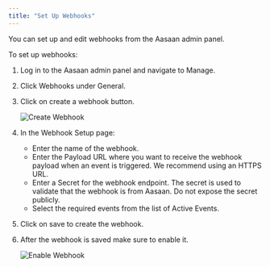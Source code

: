 ```yaml
---
title: "Set Up Webhooks"
---
```


You can set up and edit webhooks from the Aasaan admin panel.

To set up webhooks:

1. Log in to the Aasaan admin panel and navigate to Manage.
2. Click Webhooks under General.
3. Click on create a webhook button.

   ![Create Webhook](https://files.readme.io/386aff9-Screenshot_2023-08-09_at_3.45.46_PM.png)

4. In the Webhook Setup page:
   - Enter the name of the webhook.
   - Enter the Payload URL where you want to receive the webhook payload when an event is triggered. We recommend using an HTTPS URL.
   - Enter a Secret for the webhook endpoint. The secret is used to validate that the webhook is from Aasaan. Do not expose the secret publicly.
   - Select the required events from the list of Active Events.

5. Click on save to create the webhook.

6. After the webhook is saved make sure to enable it.

   ![Enable Webhook](https://files.readme.io/4fb6db8-Screenshot_2023-08-09_at_3.55.31_PM.png)
